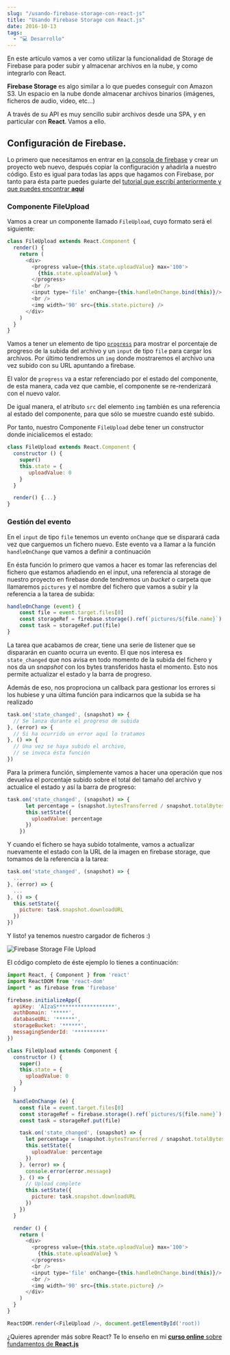 ```yaml
---
slug: "/usando-firebase-storage-con-react-js"
title: "Usando Firebase Storage con React.js"
date: 2016-10-13
tags: 
  - "💻 Desarrollo"
---
```


En este artículo vamos a ver como utilizar la funcionalidad de Storage de Firebase para poder subir y almacenar archivos en la nube, y como integrarlo con React.

**Firebase Storage** es algo similar a lo que puedes conseguir con Amazon S3. Un espacio en la nube donde almacenar archivos binarios (imágenes, ficheros de audio, video, etc...)

<YouTube videoId="GA7jYWk3BO8" />

A través de su API es muy sencillo subir archivos desde una SPA, y en particular con **React**. Vamos a ello.

## Configuración de Firebase.

Lo primero que necesitamos en entrar en [la consola de firebase](https://firebase.google.com) y crear un proyecto web nuevo, después copiar la configuración y añadirla a nuestro código. Esto es igual para todas las apps que hagamos con Firebase, por tanto para ésta parte puedes guiarte del [tutorial que escribí anteriormente y que puedes encontrar **aquí**](/conectando-firebase-a-react/)

### Componente FileUpload

Vamos a crear un componente llamado `FileUpload`, cuyo formato será el siguiente:

```javascript
class FileUpload extends React.Component {
  render() {
    return (
      <div>
        <progress value={this.state.uploadValue} max='100'>
          {this.state.uploadValue} %
        </progress>
        <br />
        <input type='file' onChange={this.handleOnChange.bind(this)}/>
        <br />
        <img width='90' src={this.state.picture} />
      </div>
    )
  }
}
```

Vamos a tener un elemento de tipo [`progress`](https://developer.mozilla.org/en-US/docs/Web/HTML/Element/progress) para mostrar el porcentaje de progreso de la subida del archivo y un `input` de tipo `file` para cargar los archivos. Por último tendremos un `img` donde mostraremos el archivo una vez subido con su URL apuntando a firebase.

El valor de `progress` va a estar referenciado por el estado del componente, de esta manera, cada vez que cambie, el componente se re-renderizará con el nuevo valor.

De igual manera, el atributo `src` del elemento `img` también es una referencia al estado del componente, para que sólo se muestre cuando esté subido.

Por tanto, nuestro Componente `FileUpload` debe tener un constructor donde inicialicemos el estado:

```javascript
class FileUpload extends React.Component {
  constructor () {
    super()
    this.state = {
       uploadValue: 0
    }
  }

  render() {...}
}
```

### Gestión del evento

En el `input` de tipo `file` tenemos un evento `onChange` que se disparará cada vez que carguemos un fichero nuevo. Este evento va a llamar a la función `handleOnChange` que vamos a definir a continuación

En ésta función lo primero que vamos a hacer es tomar las referencias del fichero que estamos añadiendo en el input, una referencia al storage de nuestro proyecto en firebase donde tendremos un *bucket* o carpeta que llamaremos `pictures` y el nombre del fichero que vamos a subir y la referencia a la tarea de subida:

```javascript
handleOnChange (event) {
    const file = event.target.files[0]
    const storageRef = firebase.storage().ref(`pictures/${file.name}`)
    const task = storageRef.put(file)
}
```

La tarea que acabamos de crear, tiene una serie de listener que se dispararán en cuanto ocurra un evento. El que nos interesa es `state_changed` que nos avisa en todo momento de la subida del fichero y nos da un *snapshot* con los bytes transferidos hasta el momento. Esto nos permite actualizar el estado y la barra de progreso.

Además de eso, nos proprociona un callback para gestionar los errores si los hubiese y una última función para indicarnos que la subida se ha realizado

```javascript
task.on('state_changed', (snapshot) => {
  // Se lanza durante el progreso de subida
}, (error) => {
  // Si ha ocurrido un error aquí lo tratamos
}, () => {
  // Una vez se haya subido el archivo,
  // se invoca ésta función
})
```

Para la primera función, simplemente vamos a hacer una operación que nos devuelva el porcentaje subido sobre el total del tamaño del archivo y actualice el estado y así la barra de progreso:

```javascript
task.on('state_changed', (snapshot) => {
      let percentage = (snapshot.bytesTransferred / snapshot.totalBytes) * 100
      this.setState({
        uploadValue: percentage
      })
    })
```

Y cuando el fichero se haya subido totalmente, vamos a actualizar nuevamente el estado con la URL de la imagen en firebase storage, que tomamos de la referencia a la tarea:

```javascript
task.on('state_changed', (snapshot) => {
  ...
}, (error) => {
  ...
}, () => {
  this.setState({
    picture: task.snapshot.downloadURL
  })
})
```

Y listo! ya tenemos nuestro cargador de ficheros :)

![Firebase Storage File Upload](https://firebasestorage.googleapis.com/v0/b/react-firebase-94af6.appspot.com/o/pictures%2Fezgif.com-resize.gif?alt=media&token=d62a1a19-2e24-47cf-9d1c-4c960f51c0d0)

El código completo de éste ejemplo lo tienes a continuación:

```javascript
import React, { Component } from 'react'
import ReactDOM from 'react-dom'
import * as firebase from 'firebase'

firebase.initializeApp({
  apiKey: 'AIzaS*******************',
  authDomain: '*****',
  databaseURL: '******',
  storageBucket: '******',
  messagingSenderId: '**********'
})

class FileUpload extends Component {
  constructor () {
    super()
    this.state = {
      uploadValue: 0
    }
  }

  handleOnChange (e) {
    const file = event.target.files[0]
    const storageRef = firebase.storage().ref(`pictures/${file.name}`)
    const task = storageRef.put(file)

    task.on('state_changed', (snapshot) => {
      let percentage = (snapshot.bytesTransferred / snapshot.totalBytes) * 100
      this.setState({
        uploadValue: percentage
      })
    }, (error) => {
      console.error(error.message)
    }, () => {
      // Upload complete
      this.setState({
        picture: task.snapshot.downloadURL
      })
    })
  }

  render () {
    return (
      <div>
        <progress value={this.state.uploadValue} max='100'>
          {this.state.uploadValue} %
        </progress>
        <br />
        <input type='file' onChange={this.handleOnChange.bind(this)}/>
        <br />
        <img width='90' src={this.state.picture} />
      </div>
    )
  }
}

ReactDOM.render(<FileUpload />, document.getElementById('root))
```

¿Quieres aprender más sobre React? Te lo enseño en mi [**curso online** sobre fundamentos de **React.js**](http://cursos.carlosazaustre.es/p/react-js/)
